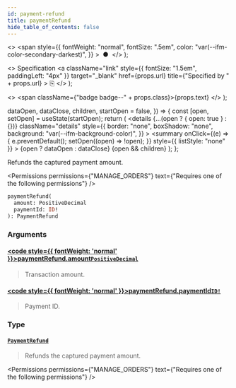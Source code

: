 ```yaml
---
id: payment-refund
title: paymentRefund
hide_table_of_contents: false
---
```


  <>
    <span
      style={{
        fontWeight: "normal",
        fontSize: ".5em",
        color: "var(--ifm-color-secondary-darkest)",
      }}
    >
      &nbsp;●&nbsp;
    </span>
  </>
);

  <>
    Specification
    <a
      className="link"
      style={{ fontSize: "1.5em", paddingLeft: "4px" }}
      target="\_blank"
      href={props.url}
      title={"Specified by " + props.url}
    >
      ⎘
    </a>
  </>
);

  <>
    <span className={"badge badge--" + props.class}>{props.text}</span>
  </>
);


  dataOpen,
  dataClose,
  children,
  startOpen = false,
}) => {
  const [open, setOpen] = useState(startOpen);
  return (
    <details
      {...(open ? { open: true } : {})}
      className="details"
      style={{
        border: "none",
        boxShadow: "none",
        background: "var(--ifm-background-color)",
      }}
    >
      <summary
        onClick={(e) => {
          e.preventDefault();
          setOpen((open) => !open);
        }}
        style={{ listStyle: "none" }}
      >
        {open ? dataOpen : dataClose}
      </summary>
      {open && children}
    </details>
  );
};

Refunds the captured payment amount.

<Permissions
  permissions={"MANAGE_ORDERS"}
  text={"Requires one of the following permissions"}
/>

```graphql
paymentRefund(
  amount: PositiveDecimal
  paymentId: ID!
): PaymentRefund
```

### Arguments

#### [<code style={{ fontWeight: 'normal' }}>paymentRefund.<b>amount</b></code>](#)<Bullet />[`PositiveDecimal`](../../../api-reference/miscellaneous/scalars/positive-decimal) <Badge class="secondary" text="scalar"/>

> Transaction amount.

#### [<code style={{ fontWeight: 'normal' }}>paymentRefund.<b>paymentId</b></code>](#)<Bullet />[`ID!`](../../../api-reference/miscellaneous/scalars/id) <Badge class="secondary" text="non-null"/> <Badge class="secondary" text="scalar"/>

> Payment ID.

### Type

#### [`PaymentRefund`](../../../api-reference/payments/objects/payment-refund) <Badge class="secondary" text="object"/>

> Refunds the captured payment amount.

<Permissions
  permissions={"MANAGE_ORDERS"}
  text={"Requires one of the following permissions"}
/>

